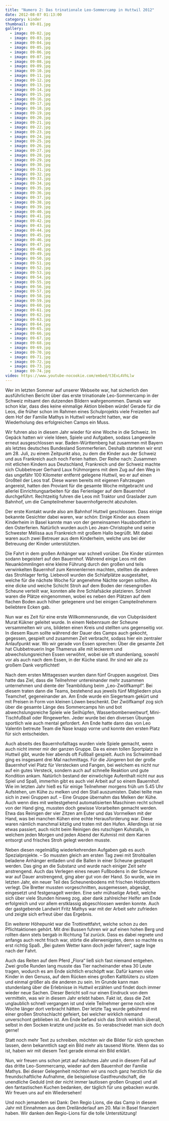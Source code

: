 ```yaml
---
title: "Numero 2: Das trinationale Leo-Sommercamp in Huttwil 2012"
date: 2012-08-07 01:13:00
category: kinder
thumbnail: 09-01.jpg
gallery:
  - image: 09-02.jpg
  - image: 09-03.jpg
  - image: 09-04.jpg
  - image: 09-05.jpg
  - image: 09-06.jpg
  - image: 09-07.jpg
  - image: 09-08.jpg
  - image: 09-09.jpg
  - image: 09-10.jpg
  - image: 09-11.jpg
  - image: 09-12.jpg
  - image: 09-13.jpg
  - image: 09-14.jpg
  - image: 09-15.jpg
  - image: 09-16.jpg
  - image: 09-17.jpg
  - image: 09-18.jpg
  - image: 09-19.jpg
  - image: 09-20.jpg
  - image: 09-21.jpg
  - image: 09-22.jpg
  - image: 09-23.jpg
  - image: 09-24.jpg
  - image: 09-25.jpg
  - image: 09-26.jpg
  - image: 09-27.jpg
  - image: 09-28.jpg
  - image: 09-29.jpg
  - image: 09-30.jpg
  - image: 09-31.jpg
  - image: 09-32.jpg
  - image: 09-33.jpg
  - image: 09-34.jpg
  - image: 09-35.jpg
  - image: 09-36.jpg
  - image: 09-37.jpg
  - image: 09-38.jpg
  - image: 09-39.jpg
  - image: 09-40.jpg
  - image: 09-41.jpg
  - image: 09-42.jpg
  - image: 09-43.jpg
  - image: 09-44.jpg
  - image: 09-45.jpg
  - image: 09-46.jpg
  - image: 09-47.jpg
  - image: 09-48.jpg
  - image: 09-49.jpg
  - image: 09-50.jpg
  - image: 09-51.jpg
  - image: 09-52.jpg
  - image: 09-53.jpg
  - image: 09-54.jpg
  - image: 09-55.jpg
  - image: 09-56.jpg
  - image: 09-57.jpg
  - image: 09-58.jpg
  - image: 09-59.jpg
  - image: 09-60.jpg
  - image: 09-61.jpg
  - image: 09-62.jpg
  - image: 09-63.jpg
  - image: 09-64.jpg
  - image: 09-65.jpg
  - image: 09-66.jpg
  - image: 09-67.jpg
  - image: 09-68.jpg
  - image: 09-69.jpg
  - image: 09-70.jpg
  - image: 09-71.jpg
  - image: 09-72.jpg
  - image: 09-73.jpg
  - image: 09-74.jpg
video: https://www.youtube-nocookie.com/embed/t3ExL4VhLlw
---
```


Wer im letzten Sommer auf unserer Webseite war, hat sicherlich den ausführlichen Bericht über das erste trinationale Leo-Sommercamp in der Schweiz mitsamt den dutzenden Bildern wahrgenommen. Damals war schon klar, dass dies keine einmalige Aktion bleiben würde! Gerade für die Leos, die früher schon im Rahmen eines Schulprojekts viele Freizeiten auf dem Hof der Familie Mathys in Huttwil verbracht hatten, war die Wiederholung des erfolgreichen Camps ein Muss.

Wir fuhren also in diesem Jahr wieder für eine Woche in die Schweiz. Im Gepäck hatten wir viele Ideen, Spiele und Aufgaben, sodass Langeweile erneut ausgeschlossen war. Baden-Württemberg hat zusammen mit Bayern als letztes deutsches Bundesland Sommerferien. Deshalb starteten wir erst am 28. Juli, zu einem Zeitpunkt also, zu dem die Kinder aus der Schweiz und aus Frankreich auch noch Ferien hatten. Der Reihe nach: Zusammen mit etlichen Kindern aus Deutschland, Frankreich und der Schweiz machte sich Clubbetreuer Gerhard Laux frühmorgens mit dem Zug auf den Weg in das ungefähr 100 Kilometer entfernt gelegene Huttwil, wo er auf einen Großteil der Leos traf. Diese waren bereits mit eigenen Fahrzeugen angereist, hatten den Proviant für die gesamte Woche mitgebracht und allerlei Einrichtungsarbeiten für das Ferienlager auf dem Bauernhof durchgeführt. Rechtzeitig fuhren die Leos mit Traktor und Graslader zum Bahnhof, um die Campteilnehmer bauernhofgerecht abzuholen.

Der erste Kontakt wurde also am Bahnhof Huttwil geschlossen. Dass einige bekannte Gesichter dabei waren, war schön: Einige Kinder aus einem Kinderheim in Basel kannte man von der gemeinsamen Hausbootfahrt in den Osterferien. Natürlich wurden auch Leo Jean-Christophe und seine Schwester Mélissa aus Frankreich mit großem Hallo begrüßt. Mit dabei waren auch zwei Betreuer aus dem Kinderheim, welche uns bei der Betreuung der Kinder unterstützten.

Die Fahrt in dem großen Anhänger war schnell vorüber. Die Kinder stürmten sodann begeistert auf den Bauernhof. Während einige Leos mit den Neuankömmlingen eine kleine Führung durch den großen und teils verwinkelten Bauernhof zum Kennenlernen machten, stellten die anderen das Strohlager fertig. Liebevoll wurden die Schlafplätze ausgestaltet, welche für die nächste Woche für angenehme Nächte sorgen sollten. Als eine dicke und weiche Schicht Stroh auf dem Boden der riesengroßen Scheune verteilt war, konnten alle ihre Schlafsäcke platzieren. Schnell waren die Plätze eingenommen, wobei es neben den Plätzen auf dem flachen Boden auch höher gelegenere und bei einigen Campteilnehmern beliebtere Ecken gab.

Nun war es Zeit für eine erste Willkommensrunde, die von Clubpräsident Murat Kükner geleitet wurde. In einem Nebenraum der Scheune versammelten wir uns, bildeten einen Kreis und stellten uns gegenseitig vor. In diesem Raum sollte während der Dauer des Camps auch gekocht, gegessen, gespielt und zusammen Zeit verbracht, sodass hier ein zentraler Anlaufpunkt war. Wo wir gerade von Essen sprechen: Über die gesamte Zeit hat Clubbetreuerin Inge Thamerus alle mit leckerem und abwechslungsreichen Essen verwöhnt, wobei sie oft stundenlang, sowohl vor als auch nach dem Essen, in der Küche stand. Ihr sind wir alle zu großem Dank verpflichtet!

Nach dem ersten Mittagessen wurden dann fünf Gruppen ausgelost. Dies hatte das Ziel, dass die Teilnehmer untereinander mehr zusammen unternehmen und diente der Teambildung beim „Leo-Zwölfkampf“. Bei diesem traten dann die Teams, bestehend aus jeweils fünf Mitgliedern plus Teamchef, gegeneinander an. Am Ende wurde ein Siegerteam gekürt und mit Preisen in Form von kleinen Löwen beschenkt. Der Zwölfkampf zog sich über die gesamte Länge des Sommercamps hin und bot abwechslungsreiche Spiele wie Seilhüpfen, Wasserbombenweitwurf, Mini-Tischfußball oder Ringewerfen. Jeder wurde bei den diversen Übungen sportlich wie auch mental gefordert. Am Ende hatte dann das von Leo Valentin betreute Team die Nase knapp vorne und konnte den ersten Platz für sich entscheiden.

Auch abseits des Bauernhofalltags wurden viele Spiele gemacht, wenn auch nicht immer mir der ganzen Gruppe. Da es einen tollen Sportplatz in Huttwil gibt, wurde hier abends oft Fußball gespielt. Auch ins Schwimmbad ging es insgesamt drei Mal nachmittags. Für die Jüngeren bot der große Bauernhof viel Platz für Verstecken und Fangen, bei welchem es nicht nur auf ein gutes Versteck, sondern auch auf schnelle Reaktion und gute Kondition ankam.
Natürlich bestand der einwöchige Aufenthalt nicht nur aus Spiel und Spaß, immerhin gibt es auch viel Arbeit auf so einem Bauernhof. Wie im letzten Jahr hieß es für einige Teilnehmer morgens früh um 5.45 Uhr Aufstehen, um Kühe zu melken und den Stall auszumisten. Dabei teilte man sich in zwei Gruppen auf. – Eine Gruppe übernahm das Melken der Kühe. Auch wenn dies mit weitestgehend automatisierten Maschinen recht schnell von der Hand ging, mussten doch gewisse Vorarbeiten gemacht werden. Etwa das Reinigen der vier Zitzen am Euter und das Vormelken mit der Hand, was bei manchen Kühen eine echte Herausforderung war. Diese waren nämlich manchmal kitzlig und traten mit den Hufen. Allerdings ist nie etwas passiert, auch nicht beim Reinigen des rutschigen Kuhstalls, in welchem jeden Morgen und jeden Abend der Kuhmist mit dem Karren entsorgt und frisches Stroh gelegt werden musste.

Neben diesen regelmäßig wiederkehrenden Aufgaben gab es auch Spezialprojekte. – So mussten gleich am ersten Tag zwei mit Strohballen beladene Anhänger entladen und die Ballen in einer Scheune gestapelt werden. Das ging an die Substanz und wurde nach einiger Zeit sehr anstrengend.
Auch das Verlegen eines neuen Fußbodens in der Scheune war auf Dauer anstrengend, ging aber gut von der Hand. So wurde, wie im letzten Jahr, ein neuer Teil des Scheunenbodens mit frischen Holzbrettern verlegt. Die Bretter mussten vorgeschnitten, ausgemessen, abgesägt, eingesetzt und festgenagelt werden. Eine sehr mühselige Arbeit, welche sich über viele Stunden hinweg zog, aber dank zahlreicher Helfer am Ende erfolgreich und vor allem erstklassig abgeschlossen werden konnte. Auch der gastgebende Landwirt Fritz Mathys war mit der Arbeit sehr zufrieden und zeigte sich erfreut über das Ergebnis.

Ein weiterer Höhepunkt war die Trottinettfahrt, welche schon zu den Pflichtaktionen gehört. Mit drei Bussen fuhren wir auf einen hohen Berg und rollten dann stets bergab in Richtung Tal zurück. Dass es dabei regnete und anfangs auch recht frisch war, störte die allerwenigsten, denn so machte es erst richtig Spaß. „Bei gutem Wetter kann doch jeder fahren“, sagte Inge nach der Fahrt.

Auch das Reiten auf dem Pferd „Flora“ ließ sich fast niemand entgehen. Zwei große Runden lang musste das Tier nacheinander etwa 30 Leute tragen, wodurch es am Ende sichtlich erschöpft war. Dafür kamen viele Kinder in den Genuss, auf dem Rücken eines großen Kaltblüters zu sitzen und einmal größer als die anderen zu sein. Im Grunde kann man stundenlang über die Erlebnisse in Huttwil erzählen und findet doch immer wieder neue Sachen. Dieser Bericht soll nur einen Eindruck von dem vermitteln, was wir in diesem Jahr erlebt haben. Fakt ist, dass die Zeit unglaublich schnell vergangen ist und viele Teilnehmer gerne noch eine Woche länger dort verbracht hätten. Der letzte Tag wurde gebührend mit einer großen Strohschlacht gefeiert, bei welcher wirklich niemand unverschont geblieben ist. Am Ende befand sich das Stroh wirklich überall, selbst in den Socken kratzte und juckte es. So verabschiedet man sich doch gerne!

Statt noch mehr Text zu schreiben, möchten wir die Bilder für sich sprechen lassen, denn bekanntlich sagt ein Bild mehr als tausend Worte. Wenn das so ist, haben wir mit diesem Text gerade einmal ein Bild erklärt.

Nun, wir freuen uns schon jetzt auf nächstes Jahr und in diesem Fall auf das dritte Leo-Sommercamp, wieder auf dem Bauernhof der Familie Mathys. Bei dieser Gelegenheit möchten wir uns noch ganz herzlich für die freundschaftliche Aufnahme, die beispiellose Gastfreundschaft, die unendliche Geduld (mit der nicht immer lautlosen großen Gruppe) und all den fantastischen Kuchen bedanken, der täglich für uns gebacken wurde. Wir freuen uns auf ein Wiedersehen!

Und noch jemandem sei Dank: Den Regio Lions, die das Camp in diesem Jahr mit Einnahmen aus dem Dreiländerlauf am 20. Mai in Basel finanziert haben.
Wir danken den Regio-Lions für die tolle Unterstützung!
